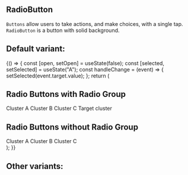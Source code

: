 
<Meta title="Core/RadioButton" />

## RadioButton

`Buttons` allow users to take actions, and make choices, with a single tap.
`RadioButton` is a button with solid background.

## Default variant:

<Canvas>
  <Story name="Primary">
    {() => {
      const [open, setOpen] = useState(false);
      const [selected, setSelected] = useState("A");
      const handleChange = (event) => {
        setSelected(event.target.value);
      };
      return (
        <div>
          <h2>Radio Buttons with Radio Group</h2>
          <RadioGroup
            name="cluster options"
            value={selected}
            onChange={handleChange}
            row
          >
            <RadioButton value="A" onChange={handleChange}>
              Cluster A
            </RadioButton>
            <RadioButton value="B" onChange={handleChange}>
              Cluster B
            </RadioButton>
            <RadioButton value="C" onChange={handleChange}>
              Cluster C
            </RadioButton>
            <RadioButton disabled={true} checked={false}>
              Target cluster
            </RadioButton>
          </RadioGroup>
          <h2>Radio Buttons without Radio Group</h2>
          <RadioButton
            checked={selected === "A"}
            value="A"
            onChange={handleChange}
          >
            Cluster A
          </RadioButton>
          <RadioButton
            checked={selected === "B"}
            value="B"
            onChange={handleChange}
          >
            Cluster B
          </RadioButton>
          <RadioButton
            checked={selected === "C"}
            value="C"
            onChange={handleChange}
          >
            Cluster C
          </RadioButton>
        </div>
      );
    }}
  </Story>
</Canvas>

## Other variants:

<ArgsTable of={RadioButton} />
